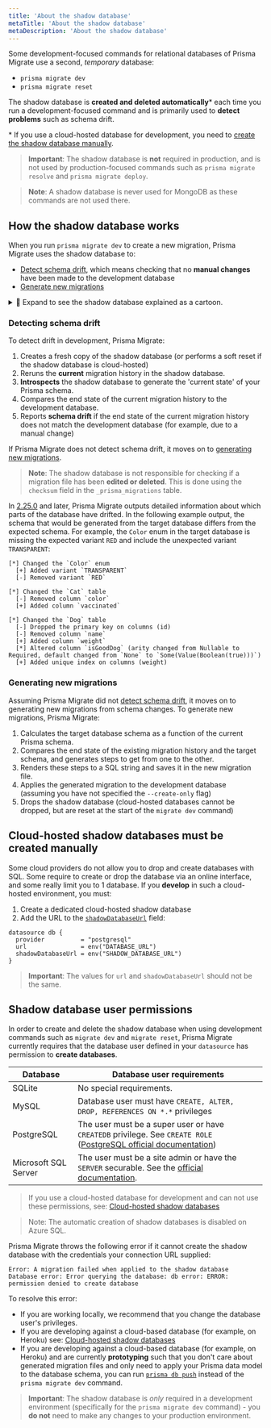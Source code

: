 ```yaml
---
title: 'About the shadow database'
metaTitle: 'About the shadow database'
metaDescription: 'About the shadow database'
---
```


<TopBlock>

Some development-focused commands for relational databases of Prisma Migrate use a second, _temporary_ database:

- `prisma migrate dev`
- `prisma migrate reset`

The shadow database is **created and deleted automatically**\* each time you run a development-focused command and is primarily used to **detect problems** such as schema drift.

<FootNote>

\* If you use a cloud-hosted database for development, you need to [create the shadow database manually](#cloud-hosted-shadow-databases-must-be-created-manually).

</FootNote>

> **Important**: The shadow database is **not** required in production, and is not used by production-focused commands such as `prisma migrate resolve` and `prisma migrate deploy`.

> **Note**: A shadow database is never used for MongoDB as these commands are not used there.

</TopBlock>

## How the shadow database works

When you run `prisma migrate dev` to create a new migration, Prisma Migrate uses the shadow database to:

- [Detect schema drift](#detecting-schema-drift), which means checking that no **manual changes** have been made to the development database
- [Generate new migrations](#generating-new-migrations)

<details><summary>🎨 Expand to see the shadow database explained as a cartoon.

</summary>

![A cartoon that shows how the shadow database works.](shadow-database.png)

</details>

### Detecting schema drift

To detect drift in development, Prisma Migrate:

1. Creates a fresh copy of the shadow database (or performs a soft reset if the shadow database is cloud-hosted)
1. Reruns the **current** migration history in the shadow database.
1. **Introspects** the shadow database to generate the 'current state' of your Prisma schema.
1. Compares the end state of the current migration history to the development database.
1. Reports **schema drift** if the end state of the current migration history does not match the development database (for example, due to a manual change)

If Prisma Migrate does not detect schema drift, it moves on to [generating new migrations](#generating-new-migrations).

> **Note**: The shadow database is not responsible for checking if a migration file has been **edited or deleted**. This is done using the `checksum` field in the `_prisma_migrations` table.

In [2.25.0](https://github.com/prisma/prisma/releases/tag/2.25.0) and later, Prisma Migrate outputs detailed information about which parts of the database have drifted. In the following example output, the schema that would be generated from the target database differs from the expected schema. For example, the `Color` enum in the target database is missing the expected variant `RED` and include the unexpected variant `TRANSPARENT`:

```
[*] Changed the `Color` enum
  [+] Added variant `TRANSPARENT`
  [-] Removed variant `RED`

[*] Changed the `Cat` table
  [-] Removed column `color`
  [+] Added column `vaccinated`

[*] Changed the `Dog` table
  [-] Dropped the primary key on columns (id)
  [-] Removed column `name`
  [+] Added column `weight`
  [*] Altered column `isGoodDog` (arity changed from Nullable to Required, default changed from `None` to `Some(Value(Boolean(true)))`)
  [+] Added unique index on columns (weight)
```

### Generating new migrations

Assuming Prisma Migrate did not [detect schema drift](#detecting-schema-drift), it moves on to generating new migrations from schema changes. To generate new migrations, Prisma Migrate:

1. Calculates the target database schema as a function of the current Prisma schema.
1. Compares the end state of the existing migration history and the target schema, and generates steps to get from one to the other.
1. Renders these steps to a SQL string and saves it in the new migration file.
1. Applies the generated migration to the development database (assuming you have not specified the `--create-only` flag)
1. Drops the shadow database (cloud-hosted databases cannot be dropped, but are reset at the start of the `migrate dev` command)

## Cloud-hosted shadow databases must be created manually

Some cloud providers do not allow you to drop and create databases with SQL. Some require to create or drop the database via an online interface, and some really limit you to 1 database. If you **develop** in such a cloud-hosted environment, you must:

1. Create a dedicated cloud-hosted shadow database
2. Add the URL to the [`shadowDatabaseUrl`](/reference/api-reference/prisma-schema-reference#datasource) <span class="api"></span> field:

```prisma highlight=4;normal
datasource db {
  provider          = "postgresql"
  url               = env("DATABASE_URL")
  shadowDatabaseUrl = env("SHADOW_DATABASE_URL")
}
```

> **Important**: The values for `url` and `shadowDatabaseUrl` should not be the same.

## Shadow database user permissions

In order to create and delete the shadow database when using development commands such as `migrate dev` and `migrate reset`, Prisma Migrate currently requires that the database user defined in your `datasource` has permission to **create databases**.

| Database             | Database user requirements                                                                                                                                                                                            |
| -------------------- | --------------------------------------------------------------------------------------------------------------------------------------------------------------------------------------------------------------------- |
| SQLite               | No special requirements.                                                                                                                                                                                              |
| MySQL                | Database user must have `CREATE, ALTER, DROP, REFERENCES ON *.*` privileges                                                                                                                                           |
| PostgreSQL           | The user must be a super user or have `CREATEDB` privilege. See `CREATE ROLE` ([PostgreSQL official documentation](https://www.postgresql.org/docs/12/sql-createdatabase.html))                                       |
| Microsoft SQL Server | The user must be a site admin or have the `SERVER` securable. See the [official documentation](https://docs.microsoft.com/en-us/sql/relational-databases/security/permissions-database-engine?view=sql-server-ver15). |

> If you use a cloud-hosted database for development and can not use these permissions, see: [Cloud-hosted shadow databases](#cloud-hosted-shadow-databases-must-be-created-manually)

> Note: The automatic creation of shadow databases is disabled on Azure SQL.

Prisma Migrate throws the following error if it cannot create the shadow database with the credentials your connection URL supplied:

```
Error: A migration failed when applied to the shadow database
Database error: Error querying the database: db error: ERROR: permission denied to create database
```

To resolve this error:

- If you are working locally, we recommend that you change the database user's privileges.
- If you are developing against a cloud-based database (for example, on Heroku) see: [Cloud-hosted shadow databases](#cloud-hosted-shadow-databases-must-be-created-manually)
- If you are developing against a cloud-based database (for example, on Heroku) and are currently **prototyping** such that you don't care about generated migration files and only need to apply your Prisma data model to the database schema, you can run [`prisma db push`](/reference/api-reference/command-reference#db) instead of the `prisma migrate dev` command.

> **Important**: The shadow database is _only_ required in a development environment (specifically for the `prisma migrate dev` command) - you **do not** need to make any changes to your production environment.
